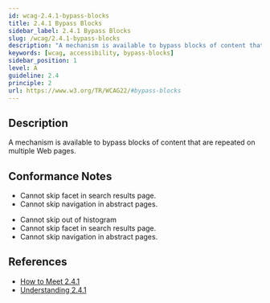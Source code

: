 ```yaml
---
id: wcag-2.4.1-bypass-blocks
title: 2.4.1 Bypass Blocks
sidebar_label: 2.4.1 Bypass Blocks
slug: /wcag/2.4.1-bypass-blocks
description: "A mechanism is available to bypass blocks of content that are repeated on multiple Web pages."
keywords: [wcag, accessibility, bypass-blocks]
sidebar_position: 1
level: A
guideline: 2.4
principle: 2
url: https://www.w3.org/TR/WCAG22/#bypass-blocks
---
```

## Description

A mechanism is available to bypass blocks of content that are repeated on multiple Web pages.

## Conformance Notes

<Project name="ads">
  <PartialSupport>
<ul>
<li>Cannot skip facet in search results page.</li>
<li>Cannot skip navigation in abstract pages.</li>
</ul></PartialSupport>
</Project>
<Project name="scix">
  <PartialSupport>
<ul>
<li>Cannot skip out of histogram</li>
<li>Cannot skip facet in search results page.</li>
<li>Cannot skip navigation in abstract pages.</li>
</ul></PartialSupport>
</Project>

## References

- [How to Meet 2.4.1](https://www.w3.org/WAI/WCAG22/quickref/#bypass-blocks)
- [Understanding 2.4.1](https://www.w3.org/WAI/WCAG22/Understanding/bypass-blocks.html)

